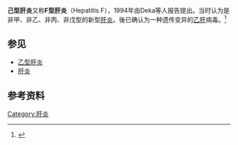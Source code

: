 {{noteTA}}
{{medical}}
'''己型肝炎'''又称'''F型肝炎'''（Hepatitis F），1994年由Deka等人报告提出。当时认为是非甲、非乙、非丙、非戊型的新型[[肝炎|肝炎]]。後已确认为一种遗传变异的[[乙肝|乙肝]]病毒。<ref>{{cite journal | author=Uchida T | title=遗传变异的乙肝病毒及其临床意义 | journal=Microbiol Immunol | year=1993 | pages=425–39 | volume=37 | issue=6 | pmid=7694049}}</ref>

== 参见 ==
*[[乙型肝炎|乙型肝炎]]
*[[肝炎|肝炎]]

== 参考资料 ==
{{Reflist}}
{{med-stub}}
[[Category:肝炎|Category:肝炎]]
